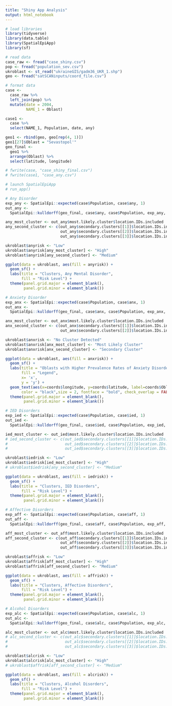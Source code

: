 ```yaml
---
title: "Shiny App Analysis"
output: html_notebook
---
```


```r
# load libraries
library(tidyverse)
library(data.table)
library(SpatialEpiApp)
library(sf)
```

```r
# read data
case_raw <- fread("case_shiny.csv")
pop <- fread("population_sev.csv")
ukroblast <- st_read("ukraineGIS/gadm36_UKR_1.shp")
geo <- fread("satSCANinputs/coord_file.csv")
```

```r
# format data
case <-
  case_raw %>%
  left_join(pop) %>%
  mutate(date = 2004,
         NAME_1 = Oblast)

case1 <-
  case %>%
  select(NAME_1, Population, date, any)

geo1 <- rbind(geo, geo[rep(4, 1)])
geo1[27]$Oblast = "Sevastopol'"
geo_final <-
  geo1 %>%
  arrange(Oblast) %>%
  select(latitude, longitude)

# fwrite(case, "case_shiny_final.csv")
# fwrite(case1, "case_any.csv")
```

```r
# launch SpatialEpiApp
# run_app()
```

```r
# Any Disorder
exp_any <- SpatialEpi::expected(case$Population, case$any, 1)
out_any <-
  SpatialEpi::kulldorff(geo_final, case$any, case$Population, exp_any, pop.upper.bound = 0.5, n.simulations = 999, alpha.level = .05, plot = FALSE)

any_most_cluster <- out_any$most.likely.cluster$location.IDs.included
any_second_cluster <- c(out_any$secondary.clusters[[1]]$location.IDs.included, 
                        out_any$secondary.clusters[[2]]$location.IDs.included,
                        out_any$secondary.clusters[[3]]$location.IDs.included)

ukroblast$anyrisk <- "Low"
ukroblast$anyrisk[any_most_cluster] <- "High"
ukroblast$anyrisk[any_second_cluster] <- "Medium"

ggplot(data = ukroblast, aes(fill = anyrisk)) +
  geom_sf() +
  labs(title = "Clusters, Any Mental Disorder",
       fill = "Risk Level") +
  theme(panel.grid.major = element_blank(), 
        panel.grid.minor = element_blank())
```

```r
# Anxiety Disorder
exp_anx <- SpatialEpi::expected(case$Population, case$anx, 1)
out_anx <-
  SpatialEpi::kulldorff(geo_final, case$anx, case$Population, exp_anx, pop.upper.bound = 0.5, n.simulations = 999, alpha.level = .05, plot = FALSE)

anx_most_cluster <- out_anx$most.likely.cluster$location.IDs.included
anx_second_cluster <- c(out_anx$secondary.clusters[[1]]$location.IDs.included, 
                        out_anx$secondary.clusters[[2]]$location.IDs.included)

ukroblast$anxrisk <- "No Cluster Detected"
ukroblast$anxrisk[anx_most_cluster] <- "Most Likely Cluster"
ukroblast$anxrisk[anx_second_cluster] <- "Secondary Cluster"

ggplot(data = ukroblast, aes(fill = anxrisk)) +
  geom_sf() +
  labs(title = "Oblasts with Higher Prevalence Rates of Anxiety Disorders",
       fill = "Legend", 
       x= 'x',
       y = 'y') +
  geom_text(aes(x=coords$longitude, y=coords$latitude, label=coords$Oblast),
       color = "black",size = 2, fontface = "bold", check_overlap = FALSE) 
  theme(panel.grid.major = element_blank(), 
        panel.grid.minor = element_blank())
```

```r
# IED Disorders
exp_ied <- SpatialEpi::expected(case$Population, case$ied, 1)
out_ied <-
  SpatialEpi::kulldorff(geo_final, case$ied, case$Population, exp_ied, pop.upper.bound = 0.5, n.simulations = 999, alpha.level = .05, plot = FALSE)

ied_most_cluster <- out_ied$most.likely.cluster$location.IDs.included
# ied_second_cluster <- c(out_ied$secondary.clusters[[1]]$location.IDs.included, 
#                         out_ied$secondary.clusters[[2]]$location.IDs.included,
#                         out_ied$secondary.clusters[[3]]$location.IDs.included)

ukroblast$iedrisk <- "Low"
ukroblast$iedrisk[ied_most_cluster] <- "High"
# ukroblast$iedrisk[any_second_cluster] <- "Medium"

ggplot(data = ukroblast, aes(fill = iedrisk)) +
  geom_sf() +
  labs(title = "Clusters, IED Disorders",
       fill = "Risk Level") +
  theme(panel.grid.major = element_blank(), 
        panel.grid.minor = element_blank())
```

```r
# Affective Disorders
exp_aff <- SpatialEpi::expected(case$Population, case$aff, 1)
out_aff <-
  SpatialEpi::kulldorff(geo_final, case$aff, case$Population, exp_aff, pop.upper.bound = 0.5, n.simulations = 999, alpha.level = .05, plot = FALSE)

aff_most_cluster <- out_aff$most.likely.cluster$location.IDs.included
aff_second_cluster <- c(out_aff$secondary.clusters[[1]]$location.IDs.included,
                        out_aff$secondary.clusters[[2]]$location.IDs.included,
                        out_aff$secondary.clusters[[3]]$location.IDs.included)

ukroblast$affrisk <- "Low"
ukroblast$affrisk[aff_most_cluster] <- "High"
ukroblast$affrisk[aff_second_cluster] <- "Medium"

ggplot(data = ukroblast, aes(fill = affrisk)) +
  geom_sf() +
  labs(title = "Clusters, Affective Disorders",
       fill = "Risk Level") +
  theme(panel.grid.major = element_blank(), 
        panel.grid.minor = element_blank())
```

```r
# Alcohol Disorders
exp_alc <- SpatialEpi::expected(case$Population, case$alc, 1)
out_alc <-
  SpatialEpi::kulldorff(geo_final, case$alc, case$Population, exp_alc, pop.upper.bound = 0.5, n.simulations = 999, alpha.level = .05, plot = FALSE)

alc_most_cluster <- out_alc$most.likely.cluster$location.IDs.included
# alc_second_cluster <- c(out_alc$secondary.clusters[[1]]$location.IDs.included,
#                         out_alc$secondary.clusters[[2]]$location.IDs.included,
#                         out_alc$secondary.clusters[[3]]$location.IDs.included)

ukroblast$alcrisk <- "Low"
ukroblast$alcrisk[alc_most_cluster] <- "High"
# ukroblast$affrisk[aff_second_cluster] <- "Medium"

ggplot(data = ukroblast, aes(fill = alcrisk)) +
  geom_sf() +
  labs(title = "Clusters, Alcohol Disorders",
       fill = "Risk Level") +
  theme(panel.grid.major = element_blank(), 
        panel.grid.minor = element_blank())
```

